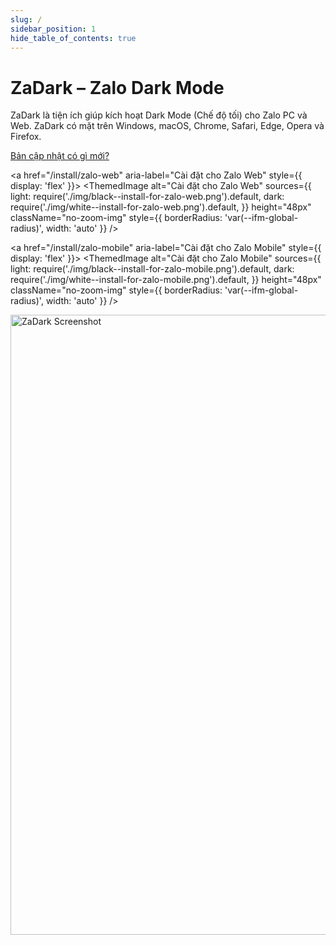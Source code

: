 ```yaml
---
slug: /
sidebar_position: 1
hide_table_of_contents: true
---
```


# ZaDark – Zalo Dark Mode

<p style={{ fontSize: '1.5rem', marginBottom: '1.5rem' }}>ZaDark là tiện ích giúp kích hoạt Dark Mode (Chế độ tối) cho Zalo PC và Web. ZaDark có mặt trên Windows, macOS, Chrome, Safari, Edge, Opera và Firefox.</p>

<div style={{ textAlign: 'center' }}>
  <a href="/blog/changelog" className='whats-new'>Bản cập nhật có gì mới?</a>
</div>

<div style={{ display: 'flex', gap: '1rem', justifyContent: 'center', flexWrap: 'wrap', marginBottom: '2rem' }}>
  <a href="/install/zalo-pc" aria-label="Cài đặt cho Zalo PC" style={{ display: 'flex' }}>
    <ThemedImage
      alt="Cài đặt cho Zalo PC"
      sources={{
        light: require('./img/black--install-for-zalo-pc.png').default,
        dark: require('./img/white--install-for-zalo-pc.png').default,
      }}
      height="48px"
      className="no-zoom-img"
      style={{ borderRadius: 'var(--ifm-global-radius)', width: 'auto' }}
    />
  </a>

  <a href="/install/zalo-web" aria-label="Cài đặt cho Zalo Web" style={{ display: 'flex' }}>
    <ThemedImage
      alt="Cài đặt cho Zalo Web"
      sources={{
        light: require('./img/black--install-for-zalo-web.png').default,
        dark: require('./img/white--install-for-zalo-web.png').default,
      }}
      height="48px"
      className="no-zoom-img"
      style={{ borderRadius: 'var(--ifm-global-radius)', width: 'auto' }}
    />
  </a>

  <a href="/install/zalo-mobile" aria-label="Cài đặt cho Zalo Mobile" style={{ display: 'flex' }}>
    <ThemedImage
      alt="Cài đặt cho Zalo Mobile"
      sources={{
        light: require('./img/black--install-for-zalo-mobile.png').default,
        dark: require('./img/white--install-for-zalo-mobile.png').default,
      }}
      height="48px"
      className="no-zoom-img"
      style={{ borderRadius: 'var(--ifm-global-radius)', width: 'auto' }}
    />
  </a>
</div>

<div className='margin-bottom--md'>
  <img src={require('./img/mockup-23.8.4-community-leader.png').default} alt="ZaDark Screenshot" width="992px" style={{ display: 'block', margin: '0 auto' }} />
</div>

<div style={{ textAlign: 'center' }}>
  <a href="https://quaric.com"><ZaDarkByQuaric /></a>
</div>
